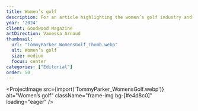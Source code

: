 ```yaml
---
title: Women’s golf
description: For an article highlighting the women’s golf industry and how it has not taken off in the public eye like the women’s football league.
year: '2024'
client: Goodwood Magazine
artDirection: Vanessa Arnaud
thumbnail:
  url: "TommyParker_WomensGolf_Thumb.webp"
  alt: Women’s golf
  size: medium
  focus: center
categories: ["Editorial"]
order: 50
---
```


<ProjectImage
  src={import('TommyParker_WomensGolf.webp')}
  alt="Women’s golf"
  className="frame-img bg-[#e4d8c0]"
  loading="eager"
/>